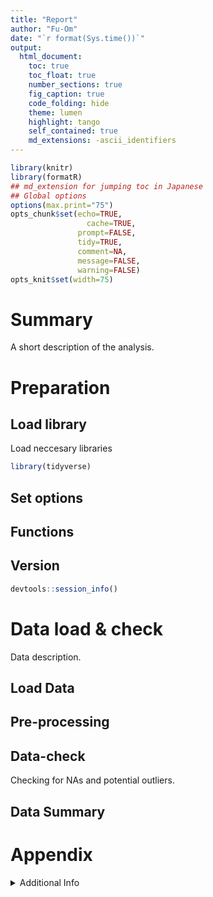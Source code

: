 ```yaml
---
title: "Report"
author: "Fu-Om"
date: "`r format(Sys.time())`"
output:
  html_document:
    toc: true
    toc_float: true
    number_sections: true
    fig_caption: true
    code_folding: hide
    theme: lumen
    highlight: tango
    self_contained: true
    md_extensions: -ascii_identifiers 
---
```


```r
library(knitr)
library(formatR)
## md_extension for jumping toc in Japanese
## Global options
options(max.print="75")
opts_chunk$set(echo=TRUE,
                 cache=TRUE,
               prompt=FALSE,
               tidy=TRUE,
               comment=NA,
               message=FALSE,
               warning=FALSE)
opts_knit$set(width=75)
```

# Summary

A short description of the analysis.

# Preparation {.tabset .tabset-fade}

## Load library

Load neccesary libraries

```r
library(tidyverse)
```

## Set options

## Functions

## Version

```r
devtools::session_info()
```

# Data load & check {.tabset .tabset-fade}

Data description.

## Load Data

## Pre-processing

## Data-check

Checking for NAs and potential outliers.

## Data Summary

# Appendix

<details>
  <summary>Additional Info</summary>
```r
devtools::session_info()
```
</details>